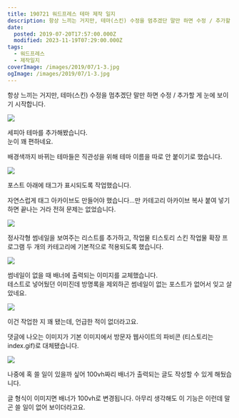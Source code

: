 ```yaml
---
title: 190721 워드프레스 테마 제작 일지
description: 항상 느끼는 거지만, 테마(스킨) 수정을 멈추겠단 말만 하면 수정 / 추가할 게 눈에 보이기 시작합니다. 세피아 테마를 추가해봤습니다.눈이 꽤 편하네요. 배경색까지 바뀌는 테마들은 직관성을 위해 테마 이름을 따로 안 붙이기로 했습니다. 포스트 아래에 태그가 표시되도록 작업했습니다. 자연스럽게 태그 아카이브도 만들어야 했습니다…만 카테고리 아카이브 복사 붙여 넣기 하면 끝나는 거라 전혀 문제는 없었습니다. 정사각형 썸네일을 보여주는
date:
  posted: 2019-07-20T17:57:00.000Z
  modified: 2023-11-19T07:29:00.000Z
tags:
  - 워드프레스
  - 제작일지
coverImage: /images/2019/07/1-3.jpg
ogImage: /images/2019/07/1-3.jpg
---
```


항상 느끼는 거지만, 테마(스킨) 수정을 멈추겠단 말만 하면 수정 / 추가할 게 눈에 보이기 시작합니다.

![](/images/2019/07/1-3.jpg)

세피아 테마를 추가해봤습니다.  
눈이 꽤 편하네요.

배경색까지 바뀌는 테마들은 직관성을 위해 테마 이름을 따로 안 붙이기로 했습니다.

![](/images/2019/07/2-3.jpg)

포스트 아래에 태그가 표시되도록 작업했습니다.

자연스럽게 태그 아카이브도 만들어야 했습니다…만 카테고리 아카이브 복사 붙여 넣기 하면 끝나는 거라 전혀 문제는 없었습니다.

![](/images/2019/07/3-3.jpg)

정사각형 썸네일을 보여주는 리스트를 추가하고, 작업물 티스토리 스킨 작업물 확장 프로그램 두 개의 카테고리에 기본적으로 적용되도록 했습니다.

![](/images/2019/07/4-2.jpg)

썸네일이 없을 때 배너에 출력되는 이미지를 교체했습니다.  
테스트로 넣어뒀던 이미진데 방명록을 제외하곤 썸네일이 없는 포스트가 없어서 잊고 살았네요.

![](/images/2019/07/5.jpg)

이건 작업한 지 꽤 됐는데, 언급한 적이 없더라고요.

댓글에 나오는 이미지가 기본 이미지에서 방문자 웹사이트의 파비콘 (티스토리는 index.gif)로 대체됐습니다.

![](/images/2019/07/6.jpg)

나중에 혹 쓸 일이 있을까 싶어 100vh짜리 배너가 출력되는 글도 작성할 수 있게 해뒀습니다.

글 형식이 이미지면 배너가 100vh로 변경됩니다. 아무리 생각해도 이 기능은 이런데 말곤 쓸 일이 없어 보이더라고요.